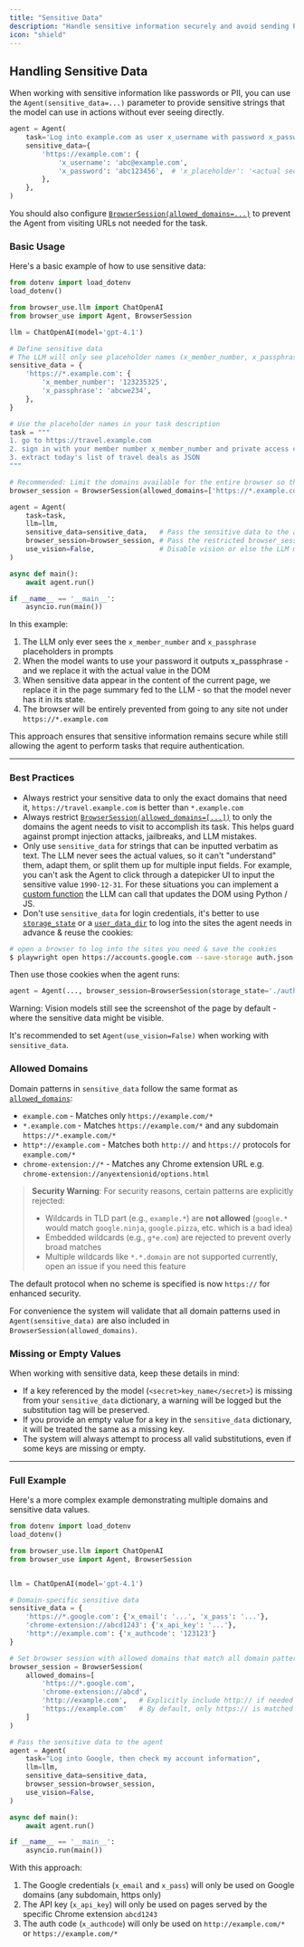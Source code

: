 ```yaml
---
title: "Sensitive Data"
description: "Handle sensitive information securely and avoid sending PII & passwords to the LLM."
icon: "shield"
---
```


## Handling Sensitive Data

When working with sensitive information like passwords or PII, you can use the `Agent(sensitive_data=...)` parameter to provide sensitive strings that the model can use in actions without ever seeing directly.

```python
agent = Agent(
    task='Log into example.com as user x_username with password x_password',
    sensitive_data={
        'https://example.com': {
            'x_username': 'abc@example.com',
            'x_password': 'abc123456',  # 'x_placeholder': '<actual secret value>',
        },
    },
)
```

<Note>

You should also configure [`BrowserSession(allowed_domains=...)`](https://docs.browser-use.com/customize/browser-settings#allowed-domains) to prevent the Agent from visiting URLs not needed for the task.

</Note>

### Basic Usage

Here's a basic example of how to use sensitive data:

```python
from dotenv import load_dotenv
load_dotenv()

from browser_use.llm import ChatOpenAI
from browser_use import Agent, BrowserSession

llm = ChatOpenAI(model='gpt-4.1')

# Define sensitive data
# The LLM will only see placeholder names (x_member_number, x_passphrase), never the actual values
sensitive_data = {
    'https://*.example.com': {
        'x_member_number': '123235325',
        'x_passphrase': 'abcwe234',
    },
}

# Use the placeholder names in your task description
task = """
1. go to https://travel.example.com
2. sign in with your member number x_member_number and private access code x_passphrase
3. extract today's list of travel deals as JSON
"""

# Recommended: Limit the domains available for the entire browser so the Agent can't be tricked into visiting untrusted URLs
browser_session = BrowserSession(allowed_domains=['https://*.example.com'])

agent = Agent(
    task=task,
    llm=llm,
    sensitive_data=sensitive_data,   # Pass the sensitive data to the agent
    browser_session=browser_session, # Pass the restricted browser_session to limit URLs Agent can visit
    use_vision=False,                # Disable vision or else the LLM might see entered values in screenshots
)

async def main():
    await agent.run()

if __name__ == '__main__':
    asyncio.run(main())
```

In this example:

1. The LLM only ever sees the `x_member_number` and `x_passphrase` placeholders in prompts
2. When the model wants to use your password it outputs x_passphrase - and we replace it with the actual value in the DOM
3. When sensitive data appear in the content of the current page, we replace it in the page summary fed to the LLM - so that the model never has it in its state.
4. The browser will be entirely prevented from going to any site not under `https://*.example.com`

This approach ensures that sensitive information remains secure while still allowing the agent to perform tasks that require authentication.

---

### Best Practices

- Always restrict your sensitive data to only the exact domains that need it, `https://travel.example.com` is better than `*.example.com`
- Always restrict [`BrowserSession(allowed_domains=[...])`](https://docs.browser-use.com/customize/browser-settings#allowed-domains) to only the domains the agent needs to visit to accomplish its task. This helps guard against prompt injection attacks, jailbreaks, and LLM mistakes.
- Only use `sensitive_data` for strings that can be inputted verbatim as text. The LLM never sees the actual values, so it can't "understand" them, adapt them, or split them up for multiple input fields. For example, you can't ask the Agent to click through a datepicker UI to input the sensitive value `1990-12-31`. For these situations you can implement a [custom function](/customize/custom-functions) the LLM can call that updates the DOM using Python / JS.
- Don't use `sensitive_data` for login credentials, it's better to use [`storage_state`](docs.browser-use.com/customize/browser-settings#storage-state) or a [`user_data_dir`](/customize/browser-settings#user-data-dir) to log into the sites the agent needs in advance & reuse the cookies:

```bash
# open a browser to log into the sites you need & save the cookies
$ playwright open https://accounts.google.com --save-storage auth.json
```

Then use those cookies when the agent runs:

```python
agent = Agent(..., browser_session=BrowserSession(storage_state='./auth.json'))
```

<Warning>

Warning: Vision models still see the screenshot of the page by default - where the sensitive data might be visible.

It's recommended to set `Agent(use_vision=False)` when working with `sensitive_data`.

</Warning>

<a name="allowed_domains"></a>
<a name="domain-pattern-format"></a>

### Allowed Domains

Domain patterns in `sensitive_data` follow the same format as [`allowed_domains`](https://docs.browser-use.com/customize/browser-settings#allowed-domains):

- `example.com` - Matches only `https://example.com/*`
- `*.example.com` - Matches `https://example.com/*` and any subdomain `https://*.example.com/*`
- `http*://example.com` - Matches both `http://` and `https://` protocols for `example.com/*`
- `chrome-extension://*` - Matches any Chrome extension URL e.g. `chrome-extension://anyextensionid/options.html`

> **Security Warning**: For security reasons, certain patterns are explicitly rejected:
>
> - Wildcards in TLD part (e.g., `example.*`) are **not allowed** (`google.*` would match `google.ninja`, `google.pizza`, etc. which is a bad idea)
> - Embedded wildcards (e.g., `g*e.com`) are rejected to prevent overly broad matches
> - Multiple wildcards like `*.*.domain` are not supported currently, open an issue if you need this feature

The default protocol when no scheme is specified is now `https://` for enhanced security.

For convenience the system will validate that all domain patterns used in `Agent(sensitive_data)` are also included in `BrowserSession(allowed_domains)`.

### Missing or Empty Values

When working with sensitive data, keep these details in mind:

- If a key referenced by the model (`<secret>key_name</secret>`) is missing from your `sensitive_data` dictionary, a warning will be logged but the substitution tag will be preserved.
- If you provide an empty value for a key in the `sensitive_data` dictionary, it will be treated the same as a missing key.
- The system will always attempt to process all valid substitutions, even if some keys are missing or empty.

---

### Full Example

Here's a more complex example demonstrating multiple domains and sensitive data values.

```python
from dotenv import load_dotenv
load_dotenv()

from browser_use.llm import ChatOpenAI
from browser_use import Agent, BrowserSession


llm = ChatOpenAI(model='gpt-4.1')

# Domain-specific sensitive data
sensitive_data = {
    'https://*.google.com': {'x_email': '...', 'x_pass': '...'},
    'chrome-extension://abcd1243': {'x_api_key': '...'},
    'http*://example.com': {'x_authcode': '123123'}
}

# Set browser session with allowed domains that match all domain patterns in sensitive_data
browser_session = BrowserSession(
    allowed_domains=[
        'https://*.google.com',
        'chrome-extension://abcd',
        'http://example.com',   # Explicitly include http:// if needed
        'https://example.com'   # By default, only https:// is matched
    ]
)

# Pass the sensitive data to the agent
agent = Agent(
    task="Log into Google, then check my account information",
    llm=llm,
    sensitive_data=sensitive_data,
    browser_session=browser_session,
    use_vision=False,
)

async def main():
    await agent.run()

if __name__ == '__main__':
    asyncio.run(main())
```

With this approach:

1. The Google credentials (`x_email` and `x_pass`) will only be used on Google domains (any subdomain, https only)
2. The API key (`x_api_key`) will only be used on pages served by the specific Chrome extension `abcd1243`
3. The auth code (`x_authcode`) will only be used on `http://example.com/*` or `https://example.com/*`
